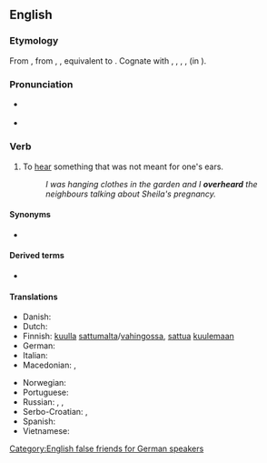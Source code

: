==English==

===Etymology===
From {{inh|en|enm|*overheren}}, from {{inh|en|ang|oferhȳran}}, {{m|ang|oferhīeran||to overhear, hear, disobey, disregard, neglect}}, equivalent to {{prefix|en|over|hear}}. Cognate with {{cog|nl|overhoren||to hear, hear about}}, {{cog|de|überhören||to not hear, ignore}}, {{cog|da|overhøre||to overhear}}, {{cog|is|yfirheyra||to hear}}, {{cog|got|*𐌿𐍆𐌰𐍂𐌷𐌰𐌿𐍃𐌾𐌰𐌽|t=to disregard, disobey}} (in {{m|got|𐌿𐍆𐌰𐍂𐌷𐌰𐌿𐍃𐌴𐌹𐌽𐍃}}).

===Pronunciation===
* {{a|US}} {{IPA|/oʊ.vɚ.hɪɚ/|lang=en}}
* {{rhymes|ɪə(ɹ)|lang=en}}

===Verb===
{{en-verb|overhears|overhearing|overheard}}

# {{lb|en|ambitransitive}} To [[hear]] something that was not meant for one's ears.
#: ''I was hanging clothes in the garden and I '''overheard''' the neighbours talking about Sheila's pregnancy.''

====Synonyms====
* {{l|en|eavesdrop}}

====Derived terms====
* {{l|en|overhearer}}

====Translations====
{{trans-top|To hear something that wasn't meant for one's ears}}
* Danish: {{t+|da|overhøre}}
* Dutch: {{t|nl|luistervinken}}
* Finnish: [[kuulla]] [[sattumalta]]/[[vahingossa]], [[sattua]] [[kuulla|kuulemaan]]
* German: {{t|de|zufällig mit anhören}}
* Italian: {{t|it|origliare}}
* Macedonian: {{t|mk|наслушува|tr=naslúšuva}}, {{t|mk|наслушнува|tr=naslúšnuva}}
{{trans-mid}}
* Norwegian: {{t|no|overhøre}}
* Portuguese: {{t|pt|[[ouvir]]/[[escutar]] [[por acaso]]/[[sem querer]]}}
* Russian: {{t+|ru|подслу́шивать|impf}}, {{t+|ru|подслу́шать|pf}}, {{t|ru|случа́йно услы́шать}}
* Serbo-Croatian: {{t+|sh|načuti}}, {{t|sh|nasluhnuti}}
* Spanish: {{t|es|escuchar por casualidad}}
* Vietnamese: {{t+|vi|nghe lén}}
{{trans-bottom}}

[[Category:English false friends for German speakers]]